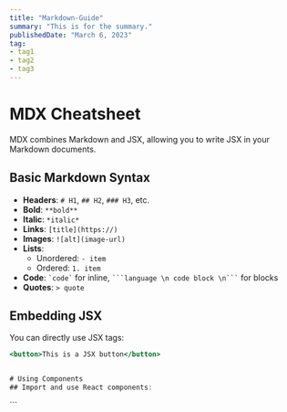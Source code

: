 ```yaml
---
title: "Markdown-Guide"
summary: "This is for the summary."
publishedDate: "March 6, 2023"
tag: 
- tag1
- tag2
- tag3
---
```


# MDX Cheatsheet

MDX combines Markdown and JSX, allowing you to write JSX in your Markdown documents.

## Basic Markdown Syntax

- **Headers**: `# H1`, `## H2`, `### H3`, etc.
- **Bold**: `**bold**`
- **Italic**: `*italic*`
- **Links**: `[title](https://)`
- **Images**: `![alt](image-url)`
- **Lists**:
  - Unordered: `- item`
  - Ordered: `1. item`
- **Code**: `` `code` `` for inline, ```` ```language \n code block \n``` ```` for blocks
- **Quotes**: `> quote`

## Embedding JSX

You can directly use JSX tags:

```jsx
<button>This is a JSX button</button>


# Using Components
## Import and use React components:
```
<MyComponent />
```
